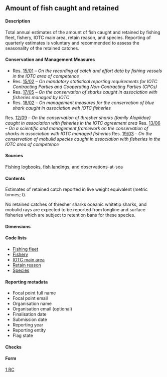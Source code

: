 ## Amount of fish caught and retained {#RCdataset}

#### Description

Total annual estimates of the amount of fish caught and retained by fishing fleet, fishery, IOTC main area, retain reason, and species. Reporting of quarterly estimates is voluntary and recommended to assess the seasonality of the retained catches.

#### Conservation and Management Measures

- Res. [15/01](https://www.iotc.org/cmm/resolution-1501-recording-catch-and-effort-data-fishing-vessels-iotc-area-competence) -- _On the recording of catch and effort data by fishing vessels in the IOTC area of competence_
- Res. [15/02](https://www.iotc.org/cmm/resolution-1502-mandatory-statistical-reporting-requirements-iotc-contracting-parties-and) -- _On mandatory statistical reporting requirements for IOTC Contracting Parties and Cooperating Non-Contracting Parties (CPCs)_
- Res. [17/05](https://www.iotc.org/cmm/resolution-1705-conservation-sharks-caught-association-fisheries-managed-iotc) -- _On the conservation of sharks caught in association with fisheries managed by IOTC_
- Res. [18/02](https://iotc.org/cmm/resolution-1802-management-measures-conservation-blue-shark-caught-association-iotc-fisheries) -- _On management measures for the conservation of blue shark caught in association with IOTC fisheries_

Res. [12/09](https://iotc.org/cmm/resolution-1209-conservation-thresher-sharks-family-alopiidae-caught-association-fisheries-iotc) -- _On the conservation of thresher sharks (family Alopiidae) caught in association with fisheries in the IOTC agreement area_
Res. [13/06](https://iotc.org/cmm/resolution-1306-scientific-and-management-framework-conservation-sharks-species-caught) -- _On a scientific and management framework on the conservation of sharks in association with IOTC managed fisheries_
Res. [19/03](https://iotc.org/cmm/resolution-1903-conservation-mobulid-rays-caught-association-fisheries-iotc-area-competence) -- _On the conservation of mobulid species caught in association with fisheries in the IOTC area of competence_

#### Sources

[Fishing logbooks](#fishinglogbook), [fish landings](#landings), and observations-at-sea

#### Contents

Estimates of retained catch reported in live weight equivalent (metric tonnes; t).

No retained catches of thresher sharks oceanic whitetip sharks, and mobulid rays are expected to be reported from longline and surface fisheries which are subject to retention bans for these species.

#### Dimensions

#### Code lists

- [Fishing fleet](https://data.iotc.org/reference/1.0.0/domain/admin/#fleets)
- [Fishery](https://data.iotc.org/reference/1.0.0/domain/fisheries/#fisheries)
- [IOTC main area](https://data.iotc.org/reference/1.0.0/domain/admin/#IOareasMain)
- [Retain reason](https://data.iotc.org/reference/1.0.0/domain/biological/#retainReasons)
- [Species](https://data.iotc.org/reference/1.0.0/domain/biological/#allSpecies)

#### Reporting metadata

- Focal point full name
- Focal point email
- Organisation name
- Organisation email (optional)
- Finalisation date
- Submission date
- Reporting year
- Reporting entity
- Flag state

#### Checks

#### Form

[1 RC](../forms/#Form_1RC)
